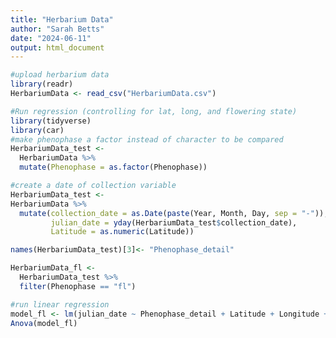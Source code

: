 ```yaml
---
title: "Herbarium Data"
author: "Sarah Betts"
date: "2024-06-11"
output: html_document
---
```


```r
#upload herbarium data
library(readr)
HerbariumData <- read_csv("HerbariumData.csv")
```

```r
#Run regression (controlling for lat, long, and flowering state)
library(tidyverse)
library(car)
#make phenophase a factor instead of character to be compared
HerbariumData_test <-
  HerbariumData %>%
  mutate(Phenophase = as.factor(Phenophase)) 

#create a date of collection variable
HerbariumData_test <-
HerbariumData %>%
  mutate(collection_date = as.Date(paste(Year, Month, Day, sep = "-")),
         julian_date = yday(HerbariumData_test$collection_date),
         Latitude = as.numeric(Latitude))

names(HerbariumData_test)[3]<- "Phenophase_detail"

HerbariumData_fl <-
  HerbariumData_test %>%
  filter(Phenophase == "fl")

#run linear regression
model_fl <- lm(julian_date ~ Phenophase_detail + Latitude + Longitude + Year, data = HerbariumData_fl)
Anova(model_fl)

```





